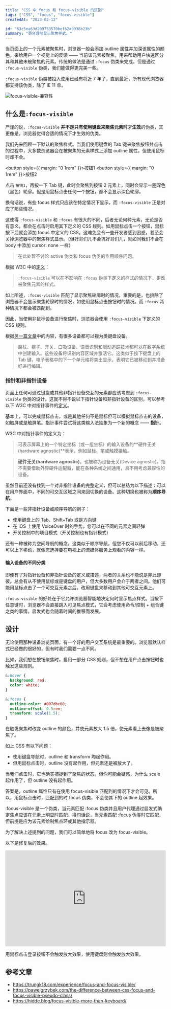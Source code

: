 ```yaml
---
title: "CSS 中 focus 和 focus-visible 的区别"
tags: ["CSS", "focus", "focus-visible"]
createdAt: "2023-02-12"

id: "63c5ea63d209753570bef62a0938b23b"
summary: "更合理地显示聚焦样式。"
---
```


当页面上的一个元素被聚焦时，浏览器一般会添加 outline 属性并加深该属性的颜色，来给用户一个视觉上的反馈 —— 当前该元素被聚焦，用来帮助用户快速区分其和其他未被聚焦的元素。传统的做法是通过 `:focus` 伪类来完成，但是通过 `:focus-visible` 伪类，我们能做得更完美一些。

`:focus-visible` 伪类被投入使用已经有将近 7 年了，直到最近，所有现代浏览器都支持该伪类，除了 IE 11 😟。

![focus-visible-兼容性](./focus-visible-caniuse.jpg)

## 什么是`:focus-visible`

严谨的说，`:focus-visible` **并不是只有使用键盘来聚焦元素时才生效**的伪类，其更像是，浏览器觉得合适的情况下才生效的伪类。

我们先来回顾一下默认的聚焦样式。当我们使用键盘的 Tab 键来聚焦按钮并点击的过程中，大多数浏览器会在被聚焦的元素样式上添加 outline 属性，但使用鼠标时却不会。

<button style={{ margin: "0 1rem" }}>按钮1</button>
<button style={{ margin: "0 1rem" }}>按钮2</button>

点击 `按钮1`，再按一下 Tab 键，此时会聚焦到按钮 2 元素上，同时会显示一圈深色（黑色）轮廓。但是用鼠标点击任何一个按钮，都不会显示深色轮廓。

换句话说，有些 focus 样式只应该在特定情况下显示，而 `:focus-visible` 正是对应了那些情况。

这使得 `:focus-visible` 和 `:focus` 有很大的不同，后者无论何种元素，无论是否有意义，都会在点击时启用其下定义的 CSS 规则。如用鼠标点击一个按钮，鼠标按下后就会添加 focus 中定义的 CSS。这难免会令一些开发者感到困惑，甚至会关掉浏览器中的聚焦样式显示。（但好哥们儿不会坑好哥们儿，就如同我们不会在 body 中添加 cursor: none 一样）

> 在此处暂不讨论 active 伪类和 focus 伪类的作用顺序问题。

根据 W3C 中的[定义](https://www.w3.org/TR/selectors-4/#the-focus-visible-pseudo)：

> `:focus-visible` 可以在不影响在 `:focus` 伪类下定义的样式的情况下，更改被聚焦元素的样式。

如上所述，`:focus-visible` 匹配了显示聚焦轮廓时的情况，重要的是，也排除了浏览器不会显示聚焦轮廓时的情况，如使用鼠标点击按钮时的情况。而 `:focus` 两种情况下都会被匹配到。

因此，当使用非鼠标设备进行聚焦时，浏览器会使用 `:focus-visible` 下定义的 CSS 规则。

根据[另一篇文章](https://css-tricks.com/focusing-on-focus-styles/)中的内容，有很多设备都可以视为类键盘设备。

> 魔杖、棍子、开关、口吸设备、语音识别和眼动追踪技术都可以在数字系统中创建输入。这些设备将识别内容区域并激活它。这类似于按下键盘上的 Tab 键，电子表格中的下一个单元格将突出显示，表明它已被移动到并准备好进行编辑。

### 指针和非指针设备

页面上任何可通过键盘或其他非指针设备交互的元素都应该考虑到 `:focus-visible` 伪类的设计。这就不得不说以下指针设备和非指针设备的区别，可以参考以下 W3C 中对指针事件的[定义](https://www.w3.org/TR/pointerevents2//)。

基本上，可以完成鼠标点击，或是其他任何不是鼠标但可以模拟鼠标点击的设备，如触屏或是触屏笔。指针事件尝试将这类输入法抽象为一个新的概念 —— **指针**。

W3C 中对指针事件的定义为：

> 可表示屏幕上的一个特定坐标（或一组坐标）的输入设备的**硬件无关(hardware agnostic)**表示，例如鼠标、笔或触摸接触。

> **硬件无关(hardware agnostic)**，也被称为设备无关(Device agnostic)。指不需要借助外界硬件适配器，能在各种系统之间通用，且不用考虑兼容性的设备。

虽然目前还没有找到一个对非指针设备的完整定义，但可以总结为以下描述：可以在用户界面中，不同的可交互区域之间来回切换的设备。这种切换也被称为**顺序导航**。

下面是一些非指针设备或顺序导航的例子：

- 使用键盘上的 Tab、Shift+Tab 或是方向键
- 在 iOS 上使用 VoiceOver 时的手势，您可以在不同的元素之间轻弹
- 开关控制中的项目模式（开关控制也有指针模式）

还有一种被称为空间导航的概念。这类似于顺序导航，但您不仅可以前后移动，还可以上下移动，就像您选择要在电视上的流媒体服务上观看的内容一样。

#### 输入设备的不同分类

即便有了对指针设备和非指针设备的定义或描述，两者的关系也不能说是非此即彼。总会有从不使用鼠标或是键盘的用户，但大多数用户会介于两者之间。他们可能用鼠标点击了一个可交互元素之后，改用键盘来移动到其他可交互元素上。

`:focus-visible` 的好处在于它允许浏览器智能地决定何时显示焦点样式。当按下任意键时，浏览器不会直接跳入可见焦点模式，它会考虑使用命令/控制 + 组合键之类的事情。启发式也会随着时间的推移而发展。

## 设计

无论使用那种设备浏览页面，有一个好的用户交互系统是最重要的。浏览器默认样式已经做的很好的，但有时我们需要一点不同。

比如，我们想在按钮聚焦时，启用一部分 CSS 规则，但不想在用户点击按钮时也触发这些规则。

```css
&:hover {
  background: red;
  color: white;
}

&:focus {
  outline-color: #007dbc60;
  outline-offset: 0.5rem;
  transform: scale(1.5);
}
```

在触发聚焦时改变 outline 的颜色，并使元素放大 1.5 倍，使元素看上去像是被聚焦了。

如上 CSS 有以下问题：

- 使用键盘导航时，outline 和 transform 均起作用。
- 但用鼠标点击时，outline 没有起作用，但元素还是被放大了。

当我们点击时，它也确实捕捉到了聚焦的状态。但你可能会疑惑，为什么 scale 起作用了，但 outline 没有起作用。

答案是，outline 属性只有在使用 focus-visible 匹配到的情况下才会可见。所以，用鼠标点击时，匹配到的时 focus 伪类，不会使其下的 outline 起效果。

:focus-visible 是一个伪类，当元素匹配 :focus 伪类并且用户代理通过启发式确定焦点应该在元素上明显时匹配。换句话说，当元素匹配 :focus 伪类时它匹配，但前提是应为该元素绘制焦点环或其他指示器。

为了解决上述提到的问题，我们可以简单地将 focus 改为 focus-visible。

以下是修复后的效果。

<iframe
  height="300"
  style="width: 100%;"
  scrolling="no"
  title="focus-visible-demo-01"
  src="https://codepen.io/Number_DDD/embed/ExeZqMR?default-tab=html%2Cresult"
  frameborder="no"
  loading="lazy"
  allowtransparency="true"
  allowfullscreen="true"
>
  See the Pen{" "}
  <a href="https://codepen.io/Number_DDD/pen/ExeZqMR">focus-visible-demo-01</a>{" "}
  by lorem314 (<a href="https://codepen.io/Number_DDD">@Number_DDD</a>) on{" "}
  <a href="https://codepen.io">CodePen</a>.
</iframe>

用鼠标点击登录按钮不会触发放大效果，使用键盘则会触发放大效果。

## 参考文章

- https://trungk18.com/experience/focus-and-focus-visible/
- https://pawelgrzybek.com/the-difference-between-css-focus-and-focus-visible-pseudo-class/
- https://hidde.blog/focus-visible-more-than-keyboard/
